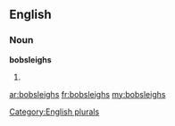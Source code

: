 ==English==

===Noun===
'''bobsleighs'''

# {{plural of|[[bobsleigh]]}}

[[Category:English plurals]]

[[ar:bobsleighs]]
[[fr:bobsleighs]]
[[my:bobsleighs]]